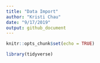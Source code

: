 ```yaml
---
title: "Data Import"
author: "Kristi Chau"
date: "9/17/2019"
output: github_document
---
```


```r
knitr::opts_chunk$set(echo = TRUE)

library(tidyverse)
```